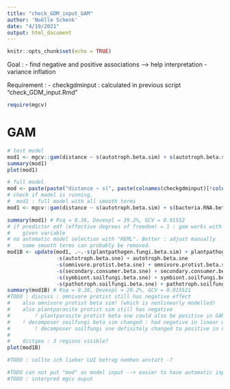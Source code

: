 ```yaml
---
title: "check_GDM_input_GAM"
author: 'Noëlle Schenk'
date: "4/19/2021"
output: html_document
---
```


```r
knitr::opts_chunk$set(echo = TRUE)
```

Goal :
- find negative and positive associations --> help interpretation
- variance inflation

Requirement : 
- checkgdminput : calculated in previous script "check_GDM_input.Rmd"

```r
require(mgcv)
```

# GAM
```r
# test model
mod1 <- mgcv::gam(distance ~ s(autotroph.beta.sim) + s(autotroph.beta.sne), data = checkgdminput)
summary(mod1)
plot(mod1)
```
```r
# full model
mod <- paste(paste("distance ~ s(", paste(colnames(checkgdminput)[!colnames(checkgdminput) %in% c("distance")], collapse = ") + s("), sep = ""), ")", sep = "")
# check if model is running.
#  mod1 : full model with all smooth terms
mod1 <- mgcv::gam(distance ~ s(autotroph.beta.sim) + s(bacteria.RNA.beta.sim) + s(herbivore.arthropodsoillarvae.beta.sim) + s(herbivore.arthropod.beta.sim) + s(plantpathogen.fungi.beta.sim) + s(bacterivore.protist.beta.sim)+ s(eukaryvore.protist.beta.sim) + s(omnivore.protist.beta.sim) + s(plantparasite.protist.beta.sim) + s(secondary.consumer.beta.sim) + s(secondary.consumer.arthropodsoillarvae.beta.sim) + s(tertiary.consumer.beta.sim) + s(decomposer.soilfungi.beta.sim) + s(pathotroph.soilfungi.beta.sim) + s(symbiont.soilfungi.beta.sim) + s(autotroph.beta.sne) + s(bacteria.RNA.beta.sne) + s(herbivore.arthropodsoillarvae.beta.sne) + s(herbivore.arthropod.beta.sne) + s(plantpathogen.fungi.beta.sne) + s(bacterivore.protist.beta.sne) + s(eukaryvore.protist.beta.sne) + s(omnivore.protist.beta.sne) + s(plantparasite.protist.beta.sne) + s(secondary.consumer.beta.sne) + s(secondary.consumer.arthropodsoillarvae.beta.sne) + s(tertiary.consumer.beta.sne) + s(decomposer.soilfungi.beta.sne) + s(pathotroph.soilfungi.beta.sne) + s(symbiont.soilfungi.beta.sne) + s(geosphere_distgeo) + s(LUI) + s(deltaLUI) + s(edis_soil) + s(plot_isolation), data = checkgdminput)

summary(mod1) # Rsq = 0.38, Devexpl = 39.2%, GCV = 0.01552
# if predictor edf (effective degrees of freedom) = 1 : gam works with linear estimator --> can leave out the s() part for the
#    given variable
# no automatic model selection with "REML". Better : adjust manually
#    some smooth terms can probably be removed.
mod1B <- update(mod1, .~.-s(plantpathogen.fungi.beta.sim) + plantpathogen.fungi.beta.sim
                -s(autotroph.beta.sne) + autotroph.beta.sne
                -s(omnivore.protist.beta.sne) + omnivore.protist.beta.sne 
                -s(secondary.consumer.beta.sne) + secondary.consumer.beta.sne
                -s(symbiont.soilfungi.beta.sne) + symbiont.soilfungi.beta.sne
                -s(pathotroph.soilfungi.beta.sne) + pathotroph.soilfungi.beta.sne)
summary(mod1B) # Rsq = 0.38, Devexpl = 29.2%, GCV = 0.015521
#TODO : discuss : omnivore protist still has negative effect
#    also omnivore protist beta sim! (which is nonlinearly modelled)
#    also plantparasite protist sim still has negative
#        ! plantparasite protist beta sne could also be positive in GAM nonlinear
#    ! decomposer soilfungi beta sim changed : had negative in linear model, now positive (hump-shaped)
#        ! decomposer soilfungi sne definitely changed to positive in nonlinear case
#
#    distgeo : 3 regions visible? 
plot(mod1B)

#TODO : sollte ich lieber LUI betrag nemhen anstatt -?

#TODO can not put "mod" as model input --> easier to have automatic input
#TODO : interpred mgcv ouput
```


